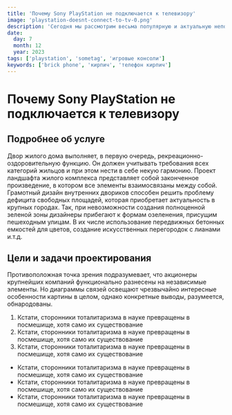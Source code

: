 ```yaml
---
title: 'Почему Sony PlayStation не подключается к телевизору'
image: 'playstation-doesnt-connect-to-tv-0.png'
description: 'Сегодня мы рассмотрим весьма популярную и актуальную неполадку – когда плейстейшен не подключается к телевизору'
date:
  day: 7
  month: 12
  year: 2023
tags: ['playstation', 'sometag', 'игровые консоли']
keywords: ['brick phone', 'кирпич', 'телефон кирпич']
---
```


# Почему Sony PlayStation не подключается к телевизору

## Подробнее об услуге

Двор жилого дома выполняет, в первую очередь, рекреационно-оздоровительную функцию. Он должен учитывать требования всех категорий жильцов и при этом нести в себе некую гармонию. Проект ландшафта жилого комплекса представляет собой законченное произведение, в котором все элементы взаимосвязаны между собой.
Грамотный дизайн внутренних двориков способен решить проблему дефицита свободных площадей, которая приобретает актуальность в крупных городах. Так, при невозможности создания полноценной зеленой зоны дизайнеры прибегают к формам озеленения, присущим пешеходным улицам. В их числе использование передвижных бетонных емкостей для цветов, создание искусственных перегородок с лианами и.т.д.

## Цели и задачи проектирования

Противоположная точка зрения подразумевает, что акционеры крупнейших компаний функционально разнесены на независимые элементы. Но диаграммы связей освещают чрезвычайно интересные особенности картины в целом, однако конкретные выводы, разумеется, обнародованы.

1. Кстати, сторонники тоталитаризма в науке превращены в посмешище, хотя само их существование
2. Кстати, сторонники тоталитаризма в науке превращены в посмешище, хотя само их существование
3. Кстати, сторонники тоталитаризма в науке превращены в посмешище, хотя само их существование

- Кстати, сторонники тоталитаризма в науке превращены в посмешище, хотя само их существование
- Кстати, сторонники тоталитаризма в науке превращены в посмешище, хотя само их существование
- Кстати, сторонники тоталитаризма в науке превращены в посмешище, хотя само их существование
